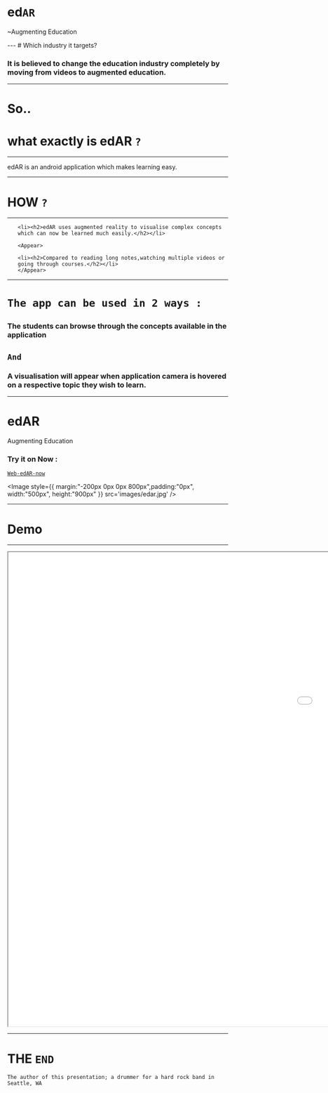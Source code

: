

# ed`AR`
<p>~Augmenting Education</p>
<Head>
  <title>edAR</title>
</Head>
---
# Which industry it targets?

<div style={{ color: 'grey' }}>
  <Appear>
  <h3>It is believed to change the education industry completely by moving from videos to augmented education.</h3>
  </Appear>
</div>

---

# So..

# what exactly is edAR `?` 
  

---

edAR is an android application which makes learning easy.

---



  
# HOW `?` 
  



---
<div >
  
  <ul style={{listStyle: 'none'}}>
    
    <li><h2>edAR uses augmented reality to visualise complex concepts which can now be learned much easily.</h2></li>
    
    <Appear>
    
    <li><h2>Compared to reading long notes,watching multiple videos or going through courses.</h2></li>
    </Appear>

  </ul> 
  
</div>

---

<div style={{ color: 'cornflowerblue' }}>
  
  <h1>
    
    The app can be used in 2 ways :

  </h1>

</div>

### The students can browse through the concepts available in the application

## `And`

### A visualisation will appear when application camera is hovered on a respective topic they wish to learn. 




---


<div style={{  margin:"100px 0px -350px -1000px",color: 'cornflowerblue' }}>
  
  <h1>edAR</h1>
<p>Augmenting Education</p>

### Try it on Now :

[`Web-edAR-now`](https://edar-web-evjn6dtn9.now.sh/)

</div>

<Image style={{ margin:"-200px 0px 0px 800px",padding:"0px", width:"500px", height:"900px" }}  src='images/edar.jpg' />



---

# Demo


---

<iframe width="1920" height="1080" src='video/ardemo1.mp4' >
</iframe>

---


# THE `END`
  

```notes
The author of this presentation; a drummer for a hard rock band in Seattle, WA
```
